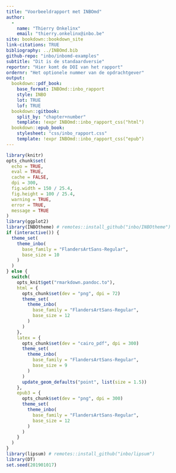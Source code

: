 ```yaml
--- 
title: "Voorbeeldrapport met INBOmd"
author: 
  - 
    name: "Thierry Onkelinx"
    email: "thierry.onkelinx@inbo.be"
site: bookdown::bookdown_site
link-citations: TRUE
bibliography: ../INBOmd.bib
github-repo: "inbo/inbomd-examples"
subtitle: "Dit is de standaardversie"
reportnr: "Hier komt de DOI van het rapport"
ordernr: "Het optionele nummer van de opdrachtgever"
output:
  bookdown::pdf_book:
    base_format: INBOmd::inbo_rapport
    style: INBO
    lot: TRUE
    lof: TRUE
  bookdown::gitbook:
    split_by: "chapter+number"
    template: !expr INBOmd::inbo_rapport_css("html")
  bookdown::epub_book:
    stylesheet: "css/inbo_rapport.css"
    template: !expr INBOmd::inbo_rapport_css("epub")
---
```


```r
library(knitr)
opts_chunk$set(
  echo = TRUE, 
  eval = TRUE,
  cache = FALSE,
  dpi = 300,
  fig.width = 150 / 25.4,
  fig.height = 100 / 25.4,
  warning = TRUE,
  error = TRUE,
  message = TRUE
)
library(ggplot2)
library(INBOtheme) # remotes::install_github("inbo/INBOtheme")
if (interactive()) {
  theme_set(
    theme_inbo(
      base_family = "FlandersArtSans-Regular",
      base_size = 10
    )
  )
} else {
  switch(
    opts_knit$get("rmarkdown.pandoc.to"),
    html = {
      opts_chunk$set(dev = "png", dpi = 72)
      theme_set(
        theme_inbo(
          base_family = "FlandersArtSans-Regular", 
          base_size = 12
        )
      )
    },
    latex = {
      opts_chunk$set(dev = "cairo_pdf", dpi = 300)
      theme_set(
        theme_inbo(
          base_family = "FlandersArtSans-Regular", 
          base_size = 9
        )
      )
      update_geom_defaults("point", list(size = 1.5))
    },
    epub3 = {
      opts_chunk$set(dev = "png", dpi = 300)
      theme_set(
        theme_inbo(
          base_family = "FlandersArtSans-Regular", 
          base_size = 12
        )
      )
    }
  )
}
library(lipsum) # remotes::install_github("inbo/lipsum")
library(DT)
set.seed(201901017)
```
